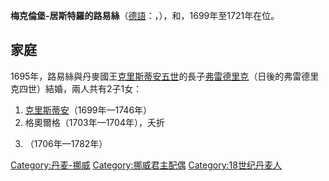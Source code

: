 {{Unreferenced|time=2020-09-28T08:13:50+00:00}}
{{Infobox royalty|consort=yes
| name         = 梅克倫堡-居斯特羅的路易絲
| image        = Louisemecklenburgdenmark.jpg
| succession   = 丹麥和挪威王后
| reign        = 1699年8月25日 — 1721年3月15日
| birth_date   = {{birth_date|1667|8|28|df=yes}}
| birth_place  = [[居斯特羅|居斯特羅]]
| death_date   = {{death date and age|1721|3|15|1667|8|28|df=yes}}
| death_place  = [[哥本哈根|哥本哈根]]
| burial_place = [[羅斯基勒主教座堂|羅斯基勒主教座堂]]
| house        = [[梅克倫堡王朝|梅克倫堡王朝]]
| father       = [[梅克倫堡-居斯特羅的古斯塔夫·阿道夫|梅克倫堡-居斯特羅的古斯塔夫·阿道夫]]
| mother       = [[瑪格達列娜·希比拉_(霍爾斯坦-戈托普)|霍爾斯坦-戈托普的瑪格達列娜·希比拉]]
| religion     = [[信義宗|信義宗]]
}}

'''梅克倫堡-居斯特羅的路易絲'''（[[德語|德語]]：''{{lang|de|Louise zu Mecklenburg-Güstrow}}''，{{bd|1667年|8月28日|1721年|3月15日}}），{{le|丹麥王后|List of Danish consorts|丹麥}}和{{le|挪威王后|List of Norwegian consorts}}，1699年至1721年在位。

== 家庭 ==
1695年，路易絲與丹麥國王[[克里斯蒂安五世|克里斯蒂安五世]]的長子[[弗雷德里克四世|弗雷德里克]]（日後的弗雷德里克四世）結婚，兩人共有2子1女：
# [[克里斯蒂安六世|克里斯蒂安]]（1699年—1746年）
# 格奧爾格（1703年—1704年），夭折
# {{le|丹麥的夏洛特·阿瑪莉埃|Princess Charlotte Amalie of Denmark|夏洛特·阿瑪莉埃}}（1706年—1782年）

[[Category:丹麦-挪威|Category:丹麦-挪威]]
[[Category:挪威君主配偶|Category:挪威君主配偶]]
[[Category:18世纪丹麦人|Category:18世纪丹麦人]]